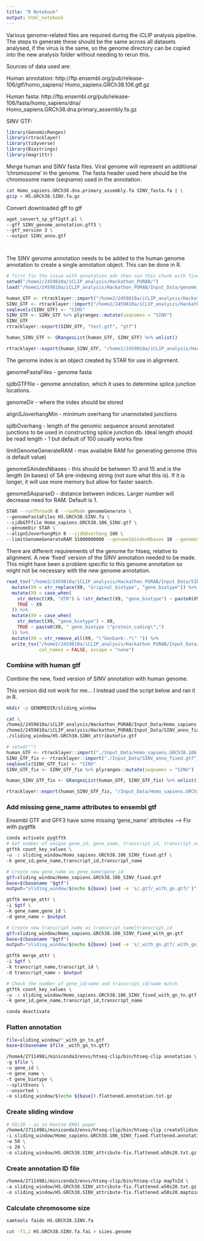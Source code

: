 ```yaml
---
title: "R Notebook"
output: html_notebook
---
```



Various genome-related files are required during the iCLIP analysis pipeline.
The steps to generate these should be the same across all datasets analysed, if the virus is the same, so the genome directory can be copied into the new analysis folder without needing to rerun this.

Sources of data used are:

Human annotation: http://ftp.ensembl.org/pub/release-106/gtf/homo_sapiens/
Homo_sapiens.GRCh38.106.gtf.gz

Human fasta: http://ftp.ensembl.org/pub/release-106/fasta/homo_sapiens/dna/ Homo_sapiens.GRCh38.dna.primary_assembly.fa.gz

SINV GTF:



```r
library(GenomicRanges)
library(rtracklayer)
library(tidyverse)
library(Biostrings)
library(magrittr)
```

Merge human and SINV fasta files. Viral genome will represent an additional 'chromosome' in the genome. The fasta header used here should be the chromosome name (seqname) used in the annotation.

```bash
cat Homo_sapiens.GRCh38.dna.primary_assembly.fa SINV_fasta.fa | \
gzip > HS.GRCh38.SINV.fa.gz


```

Convert downloaded gff to gtf
```bash
agat_convert_sp_gff2gtf.pl \
--gff SINV_genome_annotation.gff3 \
--gtf_version 3 \
--output SINV_anno.gtf




```

The SINV genome annotation needs to be added to the human genome annotation to create a single annotation object. 
This can be done in R.

```r
# first fix the issue with annotation adn then run this chunk with fixed SINV annotation
setwd("/home2/2459810a/iCLIP_analysis/Hackathon_PURAB/")
load("/home2/2459810a/iCLIP_analysis/Hackathon_PURAB/Input_Data/genome_annotations.gtf")

human_GTF <- rtracklayer::import("/home2/2459810a/iCLIP_analysis/Hackathon_PURAB/Input_Data/genome_annotations.gtf")
SINV_GTF <- rtracklayer::import("/home2/2459810a/iCLIP_analysis/Hackathon_PURAB/Input_Data/SINV_anno.gtf")
seqlevels(SINV_GTF) <- "SINV"
SINV_GTF <- SINV_GTF %>% plyranges::mutate(seqnames = "SINV")
SINV_GTF
rtracklayer::export(SINV_GTF, "test.gtf", "gtf")

human_SINV_GTF <- GRangesList(human_GTF, SINV_GTF) %>% unlist()

rtracklayer::export(human_SINV_GTF, "/home2/2459810a/iCLIP_analysis/Hackathon_PURAB/Input_Data/Homo_sapiens.GRCh38.106_SINV.gtf")
```

The genome index is an object created by STAR for use in alignment. 

genomeFastaFiles - genome fasta 

sjdbGTFfile - genome annotation, which it uses to determine splice junction locations.

genomeDir - where the index should be stored

alignSJoverhangMin - minimum overhang for unannotated junctions

sjdbOverhang - length of the genomic sequence around annotated junctions to be used in constructing splice junction db. Ideal length should be read length - 1 but default of 100 usually works fine

limitGenomeGenerateRAM - max available RAM for generating genome (this is default value)

genomeSAindexNbases - this should be between 10 and 15 and is the length (in bases) of SA pre-indexing string (not sure what this is). If it is longer, it will use more memory but allow for faster search.

genomeSAsparseD - distance between indices. Larger number will decrease need for RAM. Default is 1.


```bash
STAR --runThreadN 8 --runMode genomeGenerate \
--genomeFastaFiles HS.GRCh38.SINV.fa \
--sjdbGTFfile Homo_sapiens.GRCh38.106_SINV.gtf \
--genomeDir STAR \
--alignSJoverhangMin 8 --sjdbOverhang 100 \
--limitGenomeGenerateRAM 31000000000 --genomeSAindexNbases 10 --genomeSAsparseD 4
```


There are different requirements of the genome for htseq, relative to alignment. A new 'fixed' version of the SINV annotation needed to be made. This might have been a problem specific to this genome annotation so might not be necessary with the new genome annotation.

```r
read_tsv("/home2/2459810a/iCLIP_analysis/Hackathon_PURAB/Input_Data/SINV_anno.gtf", skip = 3, col_names = FALSE) %>%
  mutate(X9 = str_replace(X9, "original_biotype", "gene_biotype")) %>%
  mutate(X9 = case_when(
    str_detect(X9, "UTR") & !str_detect(X9, "gene_biotype") ~ paste0(X9, " gene_biotype \"rna\";"),
    TRUE ~ X9
  )) %>%
  mutate(X9 = case_when(
    str_detect(X9, "gene_biotype") ~ X9,
    TRUE ~ paste0(X9, " gene_biotype \"protein_coding\";")
  )) %>%
  mutate(X9 = str_remove_all(X9, "\"Genbank:.*\" ")) %>%
  write_tsv("/home2/2459810a/iCLIP_analysis/Hackathon_PURAB/Input_Data/SINV_anno_fixed.gtf", 
            col_names = FALSE, escape = "none")
```

### Combine with human gtf

Combine the new, fixed version of SINV annotation with human genome. 

This version did not work for me... I instead used the script below and ran it in R.
```bash
mkdir -p GENOMEDIR/sliding_window

cat \
/home2/2459810a/iCLIP_analysis/Hackathon_PURAB/Input_Data/Homo_sapiens.GRCh38.106.gtf \
/home2/2459810a/iCLIP_analysis/Hackathon_PURAB/Input_Data/SINV_anno_fixed.gtf >\
./sliding_window/HS.GRCh38.SINV_attributefix.gtf

```


```r
# setwd("")
human_GTF <- rtracklayer::import("./Input_Data/Homo_sapiens.GRCh38.106.gtf")
SINV_GTF_fix <- rtracklayer::import("./Input_Data/SINV_anno_fixed.gtf")
seqlevels(SINV_GTF_fix) <- "SINV"
SINV_GTF_fix <- SINV_GTF_fix %>% plyranges::mutate(seqnames = "SINV")

human_SINV_GTF_fix <- GRangesList(human_GTF, SINV_GTF_fix) %>% unlist()

rtracklayer::export(human_SINV_GTF_fix, "/Input_Data/Homo_sapiens.GRCh38.106_SINV_fixed.gtf")

```


### Add missing gene_name attributes to ensembl gtf
Ensembl GTF and GFF3 have some missing 'gene_name' attributes --> Fix with pygtftk  

```bash
conda activate pygtftk
# Get number of unique gene_id, gene_name, transcript_id, transcript_name (to check #gene_name < gene_id; #transcript_name < transcript_id)
gtftk count_key_values \
-u -i sliding_window/Homo_sapiens.GRCh38.106_SINV_fixed.gtf \
-k gene_id,gene_name,transcript_id,transcript_name

# Create new gene_name as gene_name|gene_id
gtf=sliding_window/Homo_sapiens.GRCh38.106_SINV_fixed.gtf
base=$(basename "$gtf")
output="sliding_window/$(echo ${base} |sed -e 's/.gtf/_with_gn.gtf/')"

gtftk merge_attr \
-i $gtf \
-k gene_name,gene_id \
-d gene_name > $output

# Create new transcript_name as transcript_name|transcript_id
gtf=sliding_window/Homo_sapiens.GRCh38.106_SINV_fixed_with_gn.gtf
base=$(basename "$gtf")
output="sliding_window/$(echo ${base} |sed -e 's/_with_gn.gtf/_with_gn_tn.gtf/')"

gtftk merge_attr \
-i $gtf \
-k transcript_name,transcript_id \
-d transcript_name > $output

# Check the number of gene_id/name and transcript_id/name match
gtftk count_key_values \
-u -i sliding_window/Homo_sapiens.GRCh38.106_SINV_fixed_with_gn_tn.gtf \
-k gene_id,gene_name,transcript_id,transcript_name

conda deactivate

```

### Flatten annotation

```bash
file=sliding_window/*_with_gn_tn.gtf
base=$(basename $file _with_gn_tn.gtf)

/home4/2711498i/miniconda3/envs/htseq-clip/bin/htseq-clip annotation \
-g $file \
-u gene_id \
-n gene_name \
-t gene_biotype \
--splitExons \
--unsorted \
-o sliding_window/$(echo ${base}).flattened.annotation.txt.gz

```

### Create sliding window

```bash
# 50/20 - as in Hentze ENO1 paper
/home4/2711498i/miniconda3/envs/htseq-clip/bin/htseq-clip createSlidingWindows \
-i sliding_window/Homo_sapiens.GRCh38.106_SINV_fixed.flattened.annotation.txt.gz \
-w 50 \
-s 20 \
-o sliding_window/HS.GRCh38.SINV_attribute-fix.flattened.w50s20.txt.gz

```

### Create annotation ID file

```bash
/home4/2711498i/miniconda3/envs/htseq-clip/bin/htseq-clip mapToId \
-a sliding_window/HS.GRCh38.SINV_attribute-fix.flattened.w50s20.txt.gz \
-o sliding_window/HS.GRCh38.SINV_attribute-fix.flattened.w50s20.maptoid.txt.gz

```

### Calculate chromosome size 

```bash
samtools faidx HS.GRCh38.SINV.fa

cut -f1,2 HS.GRCh38.SINV.fa.fai > sizes.genome
```

